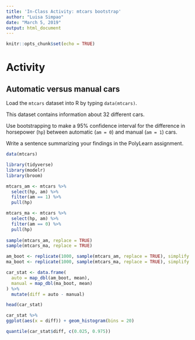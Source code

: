 ```yaml
---
title: 'In-Class Activity: mtcars bootstrap'
author: "Luisa Simpao"
date: "March 5, 2019"
output: html_document
---
```


```r
knitr::opts_chunk$set(echo = TRUE)
```

# Activity

## Automatic versus manual cars

Load the `mtcars` dataset into R by typing `data(mtcars)`.

This dataset contains information about 32 different cars.

Use bootstrapping to make a 95\% confidence interval for the difference in horsepower (`hp`) between automatic (`am = 0`) and manual (`am = 1`) cars.

Write a sentence summarizing your findings in the PolyLearn assignment.

```r
data(mtcars)

library(tidyverse)
library(modelr)
library(broom)
```

```r

mtcars_am <- mtcars %>% 
  select(hp, am) %>% 
  filter(am == 1) %>% 
  pull(hp)

mtcars_ma <- mtcars %>% 
  select(hp, am) %>% 
  filter(am == 0) %>% 
  pull(hp)
  
sample(mtcars_am, replace = TRUE)
sample(mtcars_ma, replace = TRUE)

am_boot <- replicate(1000, sample(mtcars_am, replace = TRUE), simplify = FALSE)
ma_boot <- replicate(1000, sample(mtcars_ma, replace = TRUE), simplify = FALSE)

car_stat <- data.frame(
  auto = map_dbl(am_boot, mean),
  manual = map_dbl(ma_boot, mean)
) %>% 
  mutate(diff = auto - manual)

head(car_stat)

car_stat %>% 
ggplot(aes(x = diff)) + geom_histogram(bins = 20)

quantile(car_stat$diff, c(0.025, 0.975))
```